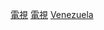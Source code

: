 {{Commonscat|Television of Venezuela}}

[[Category:委內瑞拉文化|電視]]
[[Category:委內瑞拉媒體|電視]]
[[Category:各國電視|Venezuela]]
